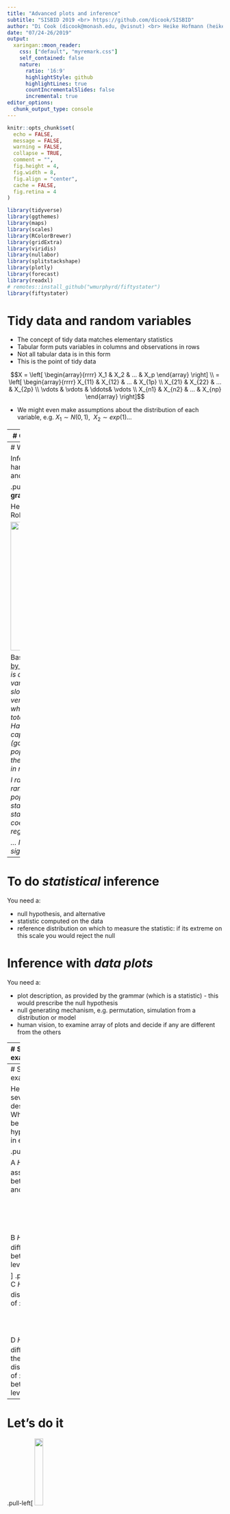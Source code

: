 ```yaml
---
title: "Advanced plots and inference"
subtitle: "SISBID 2019 <br> https://github.com/dicook/SISBID"
author: "Di Cook (dicook@monash.edu, @visnut) <br> Heike Hofmann (heike.hofmann@gmail.com, @heike_hh)"
date: "07/24-26/2019"
output:
  xaringan::moon_reader:
    css: ["default", "myremark.css"]
    self_contained: false
    nature:
      ratio: '16:9'
      highlightStyle: github
      highlightLines: true
      countIncrementalSlides: false
      incremental: true
editor_options: 
  chunk_output_type: console
---
```


```r
knitr::opts_chunk$set(
  echo = FALSE, 
  message = FALSE,
  warning = FALSE,
  collapse = TRUE,
  comment = "",
  fig.height = 4,
  fig.width = 8,
  fig.align = "center",
  cache = FALSE,
  fig.retina = 4
)
```

```r
library(tidyverse)
library(ggthemes)
library(maps)
library(scales)
library(RColorBrewer)
library(gridExtra)
library(viridis)
library(nullabor)
library(splitstackshape)
library(plotly)
library(forecast)
library(readxl)
# remotes::install_github("wmurphyrd/fiftystater")
library(fiftystater)
```

# Tidy data and random variables

- The concept of tidy data matches elementary statistics
- Tabular form puts variables in columns and observations in rows
- Not all tabular data is in this form
- This is the point of tidy data

$$X = \left[ \begin{array}{rrrr}
           X_1 & X_2 & ... & X_p 
           \end{array} \right] \\
  = \left[ \begin{array}{rrrr}
           X_{11} & X_{12} & ... & X_{1p} \\
           X_{21} & X_{22} & ... & X_{2p} \\
           \vdots & \vdots & \ddots& \vdots \\
           X_{n1} & X_{n2} & ... & X_{np}
           \end{array} \right]$$

- We might even make assumptions about the distribution of each variable, e.g. $X_1 \sim N(0,1), ~~X_2 \sim exp(1) ...$

---
# Grammar of graphics and statistics

- A statistic is a function on the values of items in a sample, e.g. for $n$ iid random variates $\bar{X}_1=\sum_{i=1}^n X_{i1}$, $s_1^2=\frac{1}{n-1}\sum_{i=1}^n(X_{i1}-\bar{X}_1)^2$
- We study the behaviour of the statistic over all possible samples of size $n$. 
- The grammar of graphics is the mapping of (random) variables to graphical elements, making plots of data into statistics

---
# What is inference?

Inferring that what we see in the data at hand holds more broadly in life, society and the world.

.pull-left[
**Why do we need it for graphics?**

Here's an example tweeted by David Robinson:

<img src="images/drob_twitter.png" style="width: 300px">

Based on an analysis in [Tick Tock blog, by Graham Tierney](https://ticktocksaythehandsoftheclock.wordpress.com/2018/01/11/capitals-and-good-governance/)
]
.pull-right[
*Below is a simple scatterplot of the two variables of interest. A slight negative slope is observed, but it does not look very large. There are a lot of states whose capitals are less than 5% of the total population. The two outliers are Hawaii (government rank 33 and capital population 25%) and Arizona (government rank 26 and capital population 23%). Without those two the downward trend (an improvement in ranking) would be much stronger.*

*I ran linear regressions of government rank on the percentage of each state’s population living in the capital city, state population (in 100,000s), and state GDP (in $100,000s).... The coefficient is not significant for any regression at the traditional 5% level.*

*... I'm not convinced that the lack of significance is itself significant.*
]

---
# To do *statistical* inference

You need a:

- null hypothesis, and alternative
- statistic computed on the data
- reference distribution on which to measure the statistic: if its extreme on this scale you would reject the null

# Inference with *data plots*

You need a:

- plot description, as provided by the grammar (which is a statistic) - this would prescribe the null hypothesis
- null generating mechanism, e.g. permutation, simulation from a distribution or model
- human vision, to examine array of plots and decide if any are different from the others

---
# Some examples

Here are several plot descriptions. What would be the null hypothesis in each?

.pull-left[

A
```
ggplot(data) + geom_point(aes(x=x1, y=x2))
```

<br>
<br>
<br>
<br>

B
```
ggplot(data) + geom_point(aes(x=x1, y=x2, colour=cl))
```
]
.pull-right[
C
```
ggplot(data) + geom_histogram(aes(x=x1))
```
<br>
<br>
<br>
<br>

D
```
ggplot(data) + geom_boxplot(aes(x=cl, y=x1))
```
]

---
# Some examples

Here are several plot descriptions. What would be the null hypothesis in each?

.pull-left[

A
$H_o:$ no association between `x1` and `x2`

<br>
<br>
<br>
<br>

B
$H_o:$ no difference between levels of `cl`

]
.pull-right[
C
$H_o:$ the distribution of `x1` is XXX
<br>
<br>
<br>
<br>

D
$H_o:$ no difference in the distribution of `x1` between levels of `cl`
]
---

# Let's do it

.pull-left[
<img src="images/nullabor_hex.png" style="width: 20%" />

Example from the nullabor package. The data plot is embedded randomly in a field of null plots, this is a **lineup**. Can you see which one is different?

When you run the example yourself, you get a `decrypt` code line, that you run after deciding on a plot to print the location of the data plot amongst the nulls. 

- plot is a scatterplot, null hypothesis is *there is no association between the two variables mapped to the x, y axes*
- null generating mechanism: permutation

]
.pull-right[
```r
# Make a lineup of the mtcars data, 20 plots, one is the data, 
# and the others are null plots. Which one is different?
set.seed(20190709)
ggplot(lineup(null_permute('mpg'), mtcars), aes(mpg, wt)) +
  geom_point() +
  facet_wrap(~ .sample)
```


]

---

**Evaluating goodness-of-fit with a residual plot**

- plot is a residual vs fitted scatterplot, null hypothesis is *there is no association between the two statistics*
- null generating mechanism: residual rotation

```r
# Assessing model fit, using a lineup of residual plots, 19 are nulls, and one is the 
# residual plot. Is there structure in the residual plot that identifies it as having 
# less than random variation. Nulls are generated by `rotating` residuals after model fit.
tips <- read_csv("http://www.ggobi.org/book/data/tips.csv")
x <- lm(tip ~ totbill, data = tips)
tips.reg <- data.frame(tips, .resid = residuals(x), .fitted = fitted(x))
ggplot(lineup(null_lm(tip ~ totbill, method = 'rotate'), tips.reg)) +
  geom_point(aes(x = totbill, y = .resid)) +
  facet_wrap(~ .sample)
```

---
**Assessing temporal dependence**

- plot is a lineplot, null hypothesis is *there is no temporal trend*
- null generating mechanism: simulation from a time series model

```r
# Assessing time series model fit using simulation to produce null plots.
data(aud)
l <- lineup(null_ts("rate", auto.arima), aud)
ggplot(l, aes(x=date, y=rate)) + geom_line() +
  facet_wrap(~.sample, scales="free_y") +
  theme(axis.text = element_blank()) +
  xlab("") + ylab("")
```

---
# Let's talk TB

```r
tb <- read_csv(here::here("data/TB_notifications_2019-07-01.csv")) %>% 
  select(country, iso3, year, new_sp_m04:new_sp_fu) %>%
  gather(stuff, count, new_sp_m04:new_sp_fu) %>%
  separate(stuff, c("stuff1", "stuff2", "sexage")) %>%
  select(-stuff1, -stuff2) %>%
  mutate(sex=substr(sexage, 1, 1), 
         age=substr(sexage, 2, length(sexage))) %>%
  select(-sexage)

# Filter years between 1997 and 2012 due to missings
tb_us <- tb %>% 
  filter(country == "United States of America") %>%
  filter(!(age %in% c("04", "014", "514", "u"))) %>%
  filter(year > 1996, year < 2013)
```

```r
ggplot(tb_us, aes(x = year, y = count, fill = sex)) +
  geom_bar(stat = "identity", position = "fill") +
  facet_grid(~ age) +
  scale_fill_brewer(palette="Dark2")
```

There are many aspects of this plot, this is what we said earlier:

- *Across all ages, and years, the proportion of males having TB is higher than females*
- These proportions tend to be higher in the middle age groups, for all years.
- Relatively similar proportions across years.

---
# Null hypothesis

The plot is constructed by plotting count against year, separately by age group, and coloured by sex. 

- By colouring by sex, we make this a primary comparison
- Proportion of sex, conditional on age group and year is the query being addressed by this plot.

*Null hypothesis*: TB incidence is spread equally among men and women, regardless of age and year.
*Alternative hypothesis*: It isn't.

---

```r
# Make expanded rows of categorical variables
# matching the counts of aggregated data.
# sex needs to be converted to 0, 1 to 
# match binomial simulations
tb_us_long <- expandRows(tb_us, "count")
tb_us_long <- tb_us_long %>%
  mutate(sex01 = ifelse(sex=="m", 0, 1)) %>%
  select(-sex)

# Generate a lineup of three, randomly choose one of the
# positions to place true data.
# Compute counts again.
pos = sample(1:3, 1)
l <- lineup(null_dist(var="sex01", dist="binom", 
                      list(size=1, p=0.5)), 
            true=tb_us_long, n=3, pos=pos)
l <- l %>%
  group_by(.sample, year, age) %>%
  dplyr::count(sex01)
```

---

```r
ggplot(l, aes(x = year, y = n, fill = factor(sex01))) +
  geom_bar(stat = "identity", position = "fill") +
  facet_grid(.sample ~ age) +
  scale_fill_brewer(palette="Dark2") + 
  theme(legend.position="none")
```

---
# A more complicated null

*Null hypothesis*: TB incidence is has the same proportion of men and women, regardless of age and year.
*Alternative hypothesis*: It isn't.

```r
# Compute proportion across all data
tbl <- tb_us %>% group_by(sex) %>% summarise(count=sum(count))
tbl
p <- tbl$count[1]/sum(tbl$count)

pos = sample(1:3, 1)
l <- lineup(null_dist(var="sex01", dist="binom", 
                      list(size=1, p=p)), 
            true=tb_us_long, n=3, pos=pos)
l <- l %>%
  group_by(.sample, year, age) %>%
  dplyr::count(sex01)

```

---

```r
ggplot(l, aes(x = year, y = n, fill = factor(sex01))) +
  geom_bar(stat = "identity", position = "fill") +
  facet_grid(.sample ~ age) +
  scale_fill_brewer(palette="Dark2") + 
  theme(legend.position="none")
```

---
# Note

- The null hypothesis is determined based on the plot type
- It is not based on the structure seen in a data set

---
.pull-left[
# Lineup

Embed the data plot in a field of null plots

```r
library(nullabor)
pos <- sample(1:20, 1)
df_null <- lineup(null_permute('v1'), df, pos=pos)
ggplot(df_null, aes(x=v2, y=v1, fill=v2)) + 
  geom_boxplot() +
  facet_wrap(~.sample, ncol=5) + coord_flip()
```

Ask: Which plot is the most different?
]
.pull-right[
# Null-generating mechanisms

- Permutation: randomizing the order of one of the variables breaks association, but keeps marginal distributions the same
- Simulation: from a given distribution, or model. Assumption is that the data comes from that model 

# Evaluation

- Compute $p$-value
- Power $=$ signal strength
]
---
# p-values

Suppose $x$ individuals selected the data plot from a lineup of $m$ plots, shown to $K$ independent observers, then simplistically we can think about the probability of this happening, if the data plot is from the same distribution as the null plots. This yields a binomial formula:

$$P(X\geq x) = \sum_{i=x}^{K} \binom{K}{i} \left(\frac{1}{m}\right)^i\left(\frac{m-1}{m}\right)^{K-i}$$


For $x=4, K=17, m=20$

```r
pvisual(4, 17, m=20)
```

---
# Simulation approach

- Scenario I: in each of K evaluations a different data set and a different set of (m-1) null plots is shown.
- Scenario II: in each of K evaluations the same data set but a different set of (m-1) null plots is shown.
- Scenario III: the same lineup, i.e. same data and same set of null plots, is shown to K different observers.

---
# Simulation

Crucial idea: assign a $p$-value to each plot (data and null); under null hypothesis, this p-value is from U[0,1] 

Scenario I:
- for the $k$th lineup evaluation do:
 - pick 20 $p$-values from $U[0,1]$
 - for data plot compute 'strength' of other plots: $q = (1-p_\text{data})/\sum_j(1-p_j)$
 - Use $q$ to determine whether data was picked in simulation: $x_k \tilde B_{1,q}$
 - repeat above three steps $K$ times, and find the number of data picks $X = \sum_k x_k$
- Repeat N times to get distribution of $X$

---
# Simulation


Scenario II (same data, different nulls):
- for the $k$th lineup evaluation pick 20 $p$-values from $U[0,1]$:
- for data plot compute 'strength' of other plots: $q = (1-p_\text{data})/\sum_j(1-p_j)$
- Use $q$ to determine whether data was picked in simulation: $x_k \tilde B_{1,q}$
- find the number of data picks $X = \sum_k x_k$
- Repeat N times to get distribution of $X$

---
# Simulation


Scenario III (same data, same nulls):
- for the $k$th lineup evaluation pick $p_\text{data} \sim U[0,1]$:
 - pick 19 $p$-values from $U[0,1]$
 - for data plot compute 'strength' of other plots: $q = (1-p_\text{data})/\sum_j(1-p_j)$
 - simulate number of data picks $X ~ B_{K, q}$
- Repeat $N$ times to get distribution of $X$



---
# More on making maps

Make a choropleth map of the TB data across the globe. We will do something a little fancy first, by computing a linear regression model for each country, to extract the trend in TB counts. This trend will be used to colour the maps, to find the countries which have TB problems. 

A polygon map of the world is extracted from the maps package. *The names of countries needs to be synchronised between the TB data and the map data.*

```r
world_map <- map_data("world")
usa <- map_data("usa")
tb_names <- tb %>% 
  mutate(region=recode(country, 
                       "United States of America"="USA", 
                       "United Kingdom"="UK",
                       "Russian Federation"="Russia"))
```

---

```r
# This is sophisticated code to compute the linear trend in counts
# for each country.
tb_names_inc <- tb_names %>% 
  group_by(region) %>%
  nest() %>%
  mutate(
    model = purrr::map(data, ~ lm(count ~ year, data = .))
) %>%
  unnest(model %>% purrr::map(broom::tidy)) %>%
  select(region, term, estimate) %>% 
  spread(term, estimate)
```

---

One way to make the map is use `geom_map`, and link this dynamically with the TB data in the plotting code.

```r
ggplot(tb_names_inc, aes(map_id = region)) + 
    geom_map(aes(fill=year), map = world_map, color="grey70", size=0.3, na.rm=TRUE) + 
    expand_limits(x = world_map$long, y = world_map$lat) +
    theme_few() +
    scale_fill_viridis("trend") + 
    theme(legend.position = "bottom",
         axis.ticks = element_blank(), 
         axis.title = element_blank(), 
         axis.text =  element_blank()) +
    guides(fill = guide_colorbar(barwidth = 15, barheight = .5))
```


---

Another approach is to join the polygon data with the TB data.

```r
tb_map <- left_join(world_map, tb_names_inc, by="region")
ggplot(tb_map) + 
  geom_polygon(aes(x=long, y=lat, group=group, fill=year)) +
      theme_few() +
    scale_fill_viridis("trend", na.value = "grey70") + 
    theme(legend.position = "bottom",
         axis.ticks = element_blank(), 
         axis.title = element_blank(), 
         axis.text =  element_blank()) +
    guides(fill = guide_colorbar(barwidth = 15, barheight = .5)) 
```

---
class: inverse middle 
# Your turn

Why is India showing a drastically increasing TB incidence. 
Make the plot of TB incidence for India. 

```r
tb_india <- tb %>% 
  filter(country == "India") %>%
  filter(!(age %in% c("04", "014", "514", "u"))) %>%
  filter(year > 1996, year < 2013) %>%
  group_by(year, country) %>%
  summarise(count = sum(count, na.rm=TRUE)) 
india_map <- world_map %>% filter(region == "India") %>%
  filter(is.na(subregion))
tb_map_india <- left_join(india_map, tb_india,
                          by=c("region"="country")) 
```

```r
ggplot(tb_map_india) + 
  geom_polygon(aes(x=long, y=lat, fill=count, label=region)) +
      theme_few() +
    scale_fill_viridis("trend", na.value = "grey70", 
                       limits=c(0,630000)) + 
    theme(legend.position = "bottom",
         axis.ticks = element_blank(), 
         axis.title = element_blank(), 
         axis.text =  element_blank()) +
    guides(fill = guide_colorbar(barwidth = 15, barheight = .5)) +
  facet_wrap(~year, ncol=4)
```


```r
p <- ggplot(tb_map_india) + 
  geom_polygon(aes(x=long, y=lat, group=group, 
  fill=count, label=region, frame=year)) +
      theme_few() +
    scale_fill_viridis("trend", na.value = "grey70", 
                       limits=c(0,630000)) + 
    theme(legend.position = "bottom",
         axis.ticks = element_blank(), 
         axis.title = element_blank(), 
         axis.text =  element_blank()) +
    guides(fill = guide_colorbar(barwidth = 15, barheight = .5)) 
```

```r
ggplotly(p) 
```


---
# A map lineup example

Cancer incidence across the US 2010-2014, all cancer types, per 100k. Data from American Cancer Society, https://cancerstatisticscenter.cancer.org. Does one map show a spatial trend?

```r
# Read xlsx spreadsheet on cancer incidence in USA, for a more
# complex lneup example, a lineup of maps
incd <- read_xlsx(here::here("data/IncRate.xlsx"), skip=6, sheet=2) %>%
  filter(!(State %in% c("All U.S. combined", "Kansas"))) %>%
  select(State, `Melanoma of the skin / Both sexes combined`) %>%
  rename(Incidence=`Melanoma of the skin / Both sexes combined`) %>%
  mutate(Incidence = as.numeric(substr(Incidence, 1, 3)))

# State names need to coincide between data sets
incd <- incd %>% mutate(State = tolower(State))

# Choose a position 
pos <- 6

# Make lineup of cancenr incidence
incd_lineup <- lineup(null_permute('Incidence'), incd, n=12, pos=pos)

# Join cancer incidence data to map polygons
incd_map <- left_join(fifty_states, filter(incd_lineup, .sample==1),
                      by=c("id"="State"))
for (i in 2:12) {
  x <- left_join(fifty_states, filter(incd_lineup, .sample==i),
                      by=c("id"="State"))
  incd_map <- bind_rows(incd_map, x)
}
# Remove Kansas - it was missing the cancer data
incd_map <- incd_map %>% filter(!is.na(.sample))

# Plot the maps as a lineup
#library(mapproj)
ggplot(incd_map) + 
  geom_polygon(aes(x=long, y=lat, fill = Incidence, group=group)) + 
  expand_limits(x = incd_map$long, y = incd_map$lat) +
  #coord_map() +
  scale_x_continuous(breaks = NULL) + 
  scale_y_continuous(breaks = NULL) +
  labs(x = "", y = "") +
  scale_fill_distiller(palette="YlGn", type="seq", direction=1) +
  theme(legend.position = "none", 
        panel.background = element_blank()) +
  facet_wrap(~.sample, ncol=4)
```

---
# Resources

- Hofmann, H., Follett, L., Majumder, M. and Cook, D. (2012) Graphical Tests for Power Comparison of Competing Designs, http://doi.ieeecomputersociety.org/10.1109/TVCG.2012.230.
- Wickham, H., Cook, D., Hofmann, H. and Buja, A. (2010) Graphical Inference for Infovis,  http://doi.ieeecomputersociety.org/10.1109/TVCG.2010.161. 
- Sievert, C. (2019) Interactive web-based data visualization with R, plotly, and shiny,  https://plotly-r.com/index.html
---
# Share and share alike

<a rel="license" href="http://creativecommons.org/licenses/by-nc-sa/4.0/"><img alt="Creative Commons License" style="border-width:0" src="https://i.creativecommons.org/l/by-nc-sa/4.0/88x31.png" /></a><br />This work is licensed under a <a rel="license" href="http://creativecommons.org/licenses/by-nc-sa/4.0/">Creative Commons Attribution-NonCommercial-ShareAlike 4.0 International License</a>.
